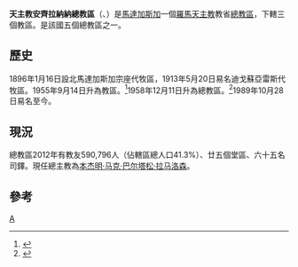 {{Infobox Roman Catholic diocese
|Roman Catholic Diocese of = 天主教安齊拉納納總教區
|Latin name of diocese = Archidioecesis Antsirananensis
|image =Cathédrale Antsiranana.jpg
|caption =聖瑪竇主教座堂
|location = [[馬達加斯加|馬達加斯加]]
|territory =
|population = 590,796
|rite = 拉丁禮
|patron =
|province =
|established = 1896年
|cathedral = 聖瑪竇主教座堂
|co-cathedral =
|leadership = 總主教
|website =
|教宗 =
|metropolitan = 本杰明·马克·巴尔塔松·拉马洛森
|ordinary = 
|coadjutor bishop =
|auxiliary = 
|emeritus=麦克尔·马洛
}}

'''天主教安齊拉納納總教區'''（{{lang-la|Archidioecesis Antsirananensis}}、{{lang-fr|Archidiocèse d'Antsiranana}}）是[[馬達加斯加|馬達加斯加]]一個[[羅馬天主教|羅馬天主教]]教省[[總教區|總教區]]，下轄三個教區。是該國五個總教區之一。

==歷史==
1896年1月16日設北馬達加斯加宗座代牧區，1913年5月20日易名迪戈蘇亞雷斯代牧區。1955年9月14日升為教區。<ref>{{cite journal
|journal=[[宗座公報|宗座公報]]
|publisher=梵蒂岡出版社
|date=1956年
|volume=48
|title=''Dum tantis''
|page=113
|url=http://www.vatican.va/archive/aas/documents/AAS%2048%20%5B1956%5D%20-%20ocr.pdf
|access-date=2011-10-26
|archive-date=2010-03-27
|archive-url=https://web.archive.org/web/20100327070537/http://www.vatican.va/archive/aas/documents/AAS%2048%20%5B1956%5D%20-%20ocr.pdf
|dead-url=no
}}</ref>1958年12月11日升為總教區。<ref>{{Cite web |url=http://www.vatican.va/holy_father/john_xxiii/apost_constitutions/1958/documents/hf_j-xxiii_apc_19581211_tananarivensis_lt.html |title=升為總教區的宗座憲令 |access-date=2013-12-02 |archive-date=2013-03-03 |archive-url=https://web.archive.org/web/20130303011441/http://www.vatican.va/holy_father/john_xxiii/apost_constitutions/1958/documents/hf_j-xxiii_apc_19581211_tananarivensis_lt.html |dead-url=no }}</ref>1989年10月28日易名至今。

==現況==
總教區2012年有教友590,796人（佔轄區總人口41.3%）、廿五個堂區、六十五名司鐸。現任總主教為[[本杰明·马克·巴尔塔松·拉马洛森|本杰明·马克·巴尔塔松·拉马洛森]]。

==參考==
{{reflist}}
{{馬達加斯加天主教教區}}
[[Category:馬達加斯加天主教教區|A]]